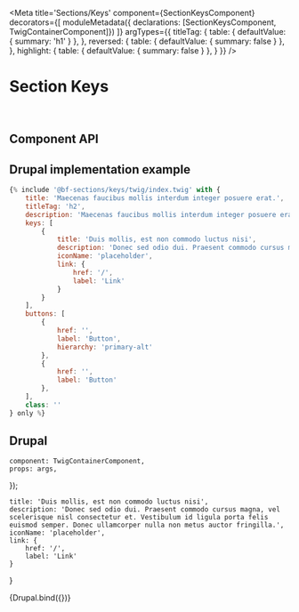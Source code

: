 

<Meta
    title='Sections/Keys'
    component={SectionKeysComponent}
    decorators={[
        moduleMetadata({ declarations: [SectionKeysComponent, TwigContainerComponent]})
    ]}
    argTypes={{
        titleTag: {
            table: { defaultValue: { summary: 'h1' } },
        },
        reversed: {
            table: { defaultValue: { summary: false } },
        },
        highlight: {
            table: { defaultValue: { summary: false } },
        }
    }}
/>


# Section Keys

<br/>



## Component API

<ArgsTable of={SectionKeysComponent} />



## Drupal implementation example

```jsx
{% include '@bf-sections/keys/twig/index.twig' with {
    title: 'Maecenas faucibus mollis interdum integer posuere erat.',
    titleTag: 'h2',
    description: 'Maecenas faucibus mollis interdum integer posuere erat a ante venenatis. Maecenas faucibus mollis interdum integer posuere.',
    keys: [
        {
            title: 'Duis mollis, est non commodo luctus nisi',
            description: 'Donec sed odio dui. Praesent commodo cursus magna, vel scelerisque nisl consectetur et. Vestibulum id ligula porta felis euismod semper. Donec ullamcorper nulla non metus auctor fringilla.',
            iconName: 'placeholder',
            link: {
                href: '/',
                label: 'Link'
            }
        }
    ],
    buttons: [
        {
            href: '',
            label: 'Button',
            hierarchy: 'primary-alt'
        },
        {
            href: '',
            label: 'Button'
        },
    ],
    class: ''
} only %}
```

## Drupal

    component: TwigContainerComponent,
    props: args,
});

    title: 'Duis mollis, est non commodo luctus nisi',
    description: 'Donec sed odio dui. Praesent commodo cursus magna, vel scelerisque nisl consectetur et. Vestibulum id ligula porta felis euismod semper. Donec ullamcorper nulla non metus auctor fringilla.',
    iconName: 'placeholder',
    link: {
        href: '/',
        label: 'Link'
    }
}


<Canvas withSource='none'>
    <Story
        name='Drupal'
        height='300px'
        args={{
            elementPath: 'sections/keys/_doc/template.drupal',
            title: 'Maecenas faucibus mollis interdum integer posuere erat.',
            titleTag: 'h2',
            description: 'Maecenas faucibus mollis interdum integer posuere erat a ante venenatis. Maecenas faucibus mollis interdum integer posuere.',
            keys: [
                { ...keyProps },
                { ...keyProps },
                { ...keyProps },
                { ...keyProps }
            ],
            buttons: [
                {
                    href: '',
                    label: 'Button',
                    hierarchy: 'primary-alt'
                },
                {
                    href: '',
                    label: 'Button'
                },
            ],
            class: ''
        }}
    >
        {Drupal.bind({})}
    </Story>
</Canvas>
